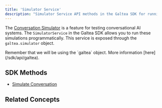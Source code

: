 ```yaml
---
title: 'Simulator Service'
description: "Simulator Service API methods in the Galtea SDK for running multi-turn conversation simulations."
---
```



The [Conversation Simulator](/concepts/conversation-simulator) is a feature for testing conversational AI systems. The `SimulatorService` in the Galtea SDK allows you to run these simulations programmatically. This service is exposed through the `galtea.simulator` object.

<Info>
  Remember that we will be using the `galtea` object. More information [here](/sdk/api/galtea).
</Info>

## SDK Methods
- [Simulate Conversation](/sdk/api/simulator/simulate)

## Related Concepts

<ConversationSimulatorCard />
